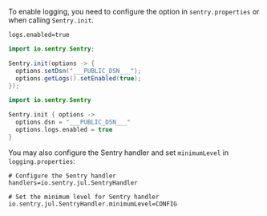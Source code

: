 To enable logging, you need to configure the option in `sentry.properties` or when calling `Sentry.init`.

```properties {tabTitle: sentry.properties}
logs.enabled=true
```

```java {tabTitle: Sentry.init (Java)} {5}
import io.sentry.Sentry;

Sentry.init(options -> {
  options.setDsn("___PUBLIC_DSN___");
  options.getLogs().setEnabled(true);
});
```

```kotlin {tabTitle: Sentry.init(Kotlin)} {5}
import io.sentry.Sentry

Sentry.init { options ->
  options.dsn = "___PUBLIC_DSN___"
  options.logs.enabled = true
}
```

You may also configure the Sentry handler and set `minimumLevel` in `logging.properties`:

```properties {tabTitle: logging.properties} {5}
# Configure the Sentry handler
handlers=io.sentry.jul.SentryHandler

# Set the minimum level for Sentry handler
io.sentry.jul.SentryHandler.minimumLevel=CONFIG